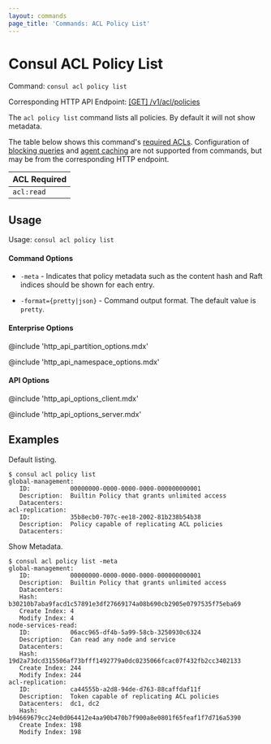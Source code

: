 ```yaml
---
layout: commands
page_title: 'Commands: ACL Policy List'
---
```


# Consul ACL Policy List

Command: `consul acl policy list`

Corresponding HTTP API Endpoint: [\[GET\] /v1/acl/policies](/consul/api-docs/acl/policies#list-policies)

The `acl policy list` command lists all policies. By default it will not show metadata.

The table below shows this command's [required ACLs](/consul/api-docs/api-structure#authentication). Configuration of
[blocking queries](/consul/api-docs/features/blocking) and [agent caching](/consul/api-docs/features/caching)
are not supported from commands, but may be from the corresponding HTTP endpoint.

| ACL Required |
| ------------ |
| `acl:read`   |

## Usage

Usage: `consul acl policy list`

#### Command Options

- `-meta` - Indicates that policy metadata such as the content hash and
  Raft indices should be shown for each entry.

- `-format={pretty|json}` - Command output format. The default value is `pretty`.

#### Enterprise Options

@include 'http_api_partition_options.mdx'

@include 'http_api_namespace_options.mdx'

#### API Options

@include 'http_api_options_client.mdx'

@include 'http_api_options_server.mdx'

## Examples

Default listing.

```shell-session
$ consul acl policy list
global-management:
   ID:           00000000-0000-0000-0000-000000000001
   Description:  Builtin Policy that grants unlimited access
   Datacenters:
acl-replication:
   ID:           35b8ecb0-707c-ee18-2002-81b238b54b38
   Description:  Policy capable of replicating ACL policies
   Datacenters:
```

Show Metadata.

```shell-session
$ consul acl policy list -meta
global-management:
   ID:           00000000-0000-0000-0000-000000000001
   Description:  Builtin Policy that grants unlimited access
   Datacenters:
   Hash:         b30210b7aba9facd1c57891e3df27669174a08b690cb2905e0797535f75eba69
   Create Index: 4
   Modify Index: 4
node-services-read:
   ID:           06acc965-df4b-5a99-58cb-3250930c6324
   Description:  Can read any node and service
   Datacenters:
   Hash:         19d2a73dcd315506af73bfff1492779a0dc0235066fcac07f432fb2cc3402133
   Create Index: 244
   Modify Index: 244
acl-replication:
   ID:           ca44555b-a2d8-94de-d763-88caffdaf11f
   Description:  Token capable of replicating ACL policies
   Datacenters:  dc1, dc2
   Hash:         b94669679cc24e0d064412e4aa90b470b7f900a8e0801f65feaf1f7d716a5390
   Create Index: 198
   Modify Index: 198
```
